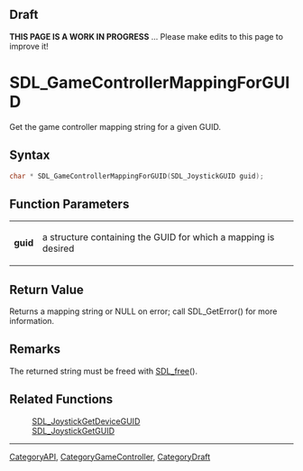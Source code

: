 
== Draft ==

'''THIS PAGE IS A WORK IN PROGRESS''' ... Please make edits to this page to improve it!


<!-- #*^*^*^*^*See https://wiki.libsdl.org/SGFunctions for details on editing this page*^*^*^*^* -->
= SDL_GameControllerMappingForGUID =

Get the game controller mapping string for a given GUID.

== Syntax ==

<syntaxhighlight lang='c'>
char * SDL_GameControllerMappingForGUID(SDL_JoystickGUID guid);
</syntaxhighlight>

== Function Parameters ==

{|
|'''guid'''
|a structure containing the GUID for which a mapping is desired
|}

== Return Value ==

Returns a mapping string or NULL on error; call SDL_GetError() for more
information.



== Remarks ==

The returned string must be freed with [[SDL_free]]().

== Related Functions ==

:[[SDL_JoystickGetDeviceGUID]]
:[[SDL_JoystickGetGUID]]

----
[[CategoryAPI]], [[CategoryGameController]], [[CategoryDraft]]
<!-- #See the Style Guide for instructions on editing the footer. -->


